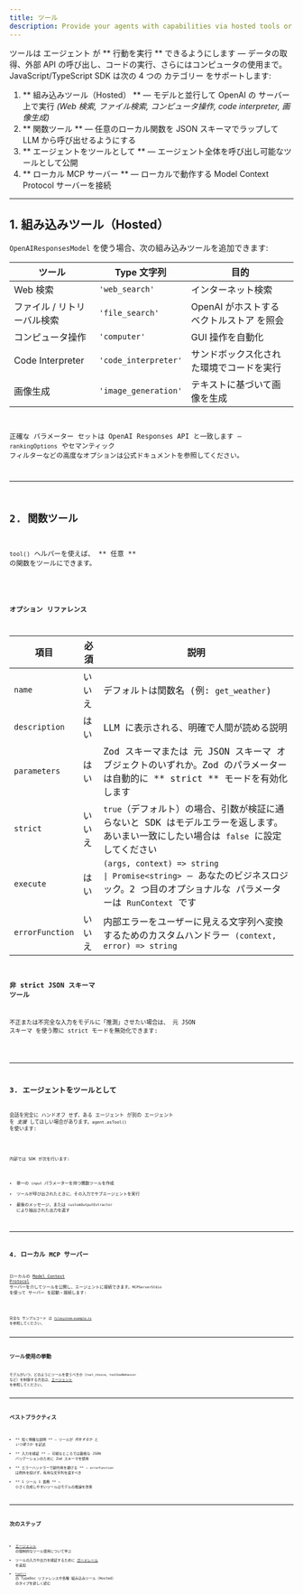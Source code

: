 ```yaml
---
title: ツール
description: Provide your agents with capabilities via hosted tools or custom function tools
---
```



ツールは エージェント が ** 行動を実行 ** できるようにします — データの取得、外部 API の呼び出し、コードの実行、さらにはコンピュータの使用まで。JavaScript/TypeScript SDK は次の 4 つの カテゴリー をサポートします:

1.  ** 組み込みツール（Hosted） ** — モデルと並行して OpenAI の サーバー 上で実行 _(Web 検索, ファイル検索, コンピュータ操作, code interpreter, 画像生成)_
2.  ** 関数ツール ** — 任意のローカル関数を JSON スキーマでラップして LLM から呼び出せるようにする
3.  ** エージェントをツールとして ** — エージェント全体を呼び出し可能なツールとして公開
4.  ** ローカル MCP サーバー ** — ローカルで動作する Model Context Protocol サーバーを接続

---

## 1. 組み込みツール（Hosted）

`OpenAIResponsesModel` を使う場合、次の組み込みツールを追加できます:

| ツール                      | Type 文字列          | 目的                                      |
| --------------------------- | -------------------- | ----------------------------------------- |
| Web 検索                    | `'web_search'`       | インターネット検索                        |
| ファイル / リトリーバル検索 | `'file_search'`      | OpenAI がホストする ベクトルストア を照会 |
| コンピュータ操作            | `'computer'`         | GUI 操作を自動化                          |
| Code Interpreter            | `'code_interpreter'` | サンドボックス化された環境でコードを実行  |
| 画像生成                    | `'image_generation'` | テキストに基づいて画像を生成              |

<Code
  lang="typescript"
  code={toolsHostedToolsExample}
  title="組み込みツール（Hosted）"
/>

正確な パラメーター セットは OpenAI Responses API と一致します — `rankingOptions` やセマンティック フィルターなどの高度なオプションは公式ドキュメントを参照してください。

---

## 2. 関数ツール

`tool()` ヘルパーを使えば、 ** 任意 ** の関数をツールにできます。

<Code
  lang="typescript"
  code={toolsFunctionExample}
  title="Zod パラメーター付きの関数ツール"
/>

### オプション リファレンス

| 項目            | 必須   | 説明                                                                                                                                                                                                                             |
| --------------- | ------ | -------------------------------------------------------------------------------------------------------------------------------------------------------------------------------------------------------------------------------- |
| `name`          | いいえ | デフォルトは関数名 (例: `get_weather`)                                                                                                                                                                                           |
| `description`   | はい   | LLM に表示される、明確で人間が読める説明                                                                                                                                                                                         |
| `parameters`    | はい   | Zod スキーマまたは 元 JSON スキーマ オブジェクトのいずれか。Zod のパラメーターは自動的に ** strict ** モードを有効化します                                                                                                       |
| `strict`        | いいえ | `true`（デフォルト）の場合、引数が検証に通らないと SDK はモデルエラーを返します。あいまい一致にしたい場合は `false` に設定してください                                                                                           |
| `execute`       | はい   | `(args, context) => string                                                                                               \| Promise<string>` — あなたのビジネスロジック。2 つ目のオプショナルな パラメーターは `RunContext` です |
| `errorFunction` | いいえ | 内部エラーをユーザーに見える文字列へ変換するためのカスタムハンドラー `(context, error) => string`                                                                                                                                |

### 非 strict JSON スキーマ ツール

不正または不完全な入力をモデルに「推測」させたい場合は、 元 JSON スキーマ を使う際に strict モードを無効化できます:

<Code
  lang="typescript"
  code={nonStrictSchemaTools}
  title="非 strict JSON スキーマ ツール"
/>

---

## 3. エージェントをツールとして

会話を完全に ハンドオフ せず、ある エージェント が別の エージェント を _支援_ してほしい場合があります。`agent.asTool()` を使います:

<Code
  lang="typescript"
  code={agentsAsToolsExample}
  title="エージェントをツールとして"
/>

内部では SDK が次を行います:

- 単一の `input` パラメーターを持つ関数ツールを作成
- ツールが呼び出されたときに、その入力でサブエージェントを実行
- 最後のメッセージ、または `customOutputExtractor` により抽出された出力を返す

---

## 4. ローカル MCP サーバー

ローカルの [Model Context Protocol](https://modelcontextprotocol.io/) サーバーを介してツールを公開し、エージェントに接続できます。`MCPServerStdio` を使って サーバー を起動・接続します:

<Code lang="typescript" code={mcpLocalServer} title="ローカル MCP サーバー" />

完全な サンプルコード は [`filesystem-example.ts`](https://github.com/openai/openai-agents-js/tree/main/examples/mcp/filesystem-example.ts) を参照してください。

---

## ツール使用の挙動

モデルがいつ、どのようにツールを使うべきか（`tool_choice`、`toolUseBehavior` など）を制御する方法は、[エージェント](/openai-agents-js/ja/guides/agents#forcing-tool-use) を参照してください。

---

## ベストプラクティス

- ** 短く明確な説明 ** — ツールが _何をするか_ と _いつ使うか_ を記述
- ** 入力を検証 ** — 可能なところでは厳格な JSON バリデーションのために Zod スキーマを使用
- ** エラーハンドラーで副作用を避ける ** — `errorFunction` は例外を投げず、有用な文字列を返すべき
- ** 1 ツール 1 責務 ** — 小さく合成しやすいツールはモデルの推論を改善

---

## 次のステップ

- [エージェント](/openai-agents-js/ja/guides/agents#forcing-tool-use) の強制的なツール使用について学ぶ
- ツールの入力や出力を検証するために [ガードレール](/openai-agents-js/ja/guides/guardrails) を追加
- [`tool()`](/openai-agents-js/openai/agents/functions/tool) の TypeDoc リファレンスや各種 組み込みツール（Hosted） のタイプを詳しく読む
